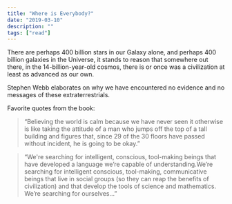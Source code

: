 ```yaml
---
title: "Where is Everybody?"
date: "2019-03-10"
description: ""
tags: ["read"]
---
```


There are perhaps 400 billion stars in our Galaxy alone, and perhaps 400 billion galaxies in the Universe, it stands to reason that somewhere out there, in the 14-billion-year-old cosmos, there is or once was a civilization at least as advanced as our own.

Stephen Webb elaborates on why we have encountered no evidence and no messages of these extraterrestrials.

Favorite quotes from the book:

> “Believing the world is calm because we have never seen it otherwise is like taking the attitude of a man who jumps off the top of a tall building and figures that, since 29 of the 30 floors have passed without incident, he is going to be okay.”

> “We're searching for intelligent, conscious, tool-making beings that have developed a language we’re capable of understanding.We’re searching for intelligent conscious, tool-making, communicative beings that live in social groups (so they can reap the benefits of civilization) and that develop the tools of science and mathematics. We’re searching for ourselves...”
